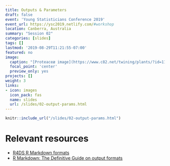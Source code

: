 ```yaml
---
title: Outputs & Parameters
draft: false
event: 'Young Statisticians Conference 2019'
event_url: https://ysc2019.netlify.com/#workshop
location: Canberra, Australia
summary: "Session 02"
categories: [slides]
tags: []
lastmod: '2019-08-29T11:21:55-07:00'
featured: no
image:
  caption: "[Proteaceæ image](https://www.c82.net/twining/plants/?id=118) by Nicholas Rougeux, CC-BY-SA"
  focal_point: 'center'
  preview_only: yes
projects: []
weight: 3
links:
- icon: images
  icon_pack: fas
  name: slides
  url: /slides/02-output-params.html
---
```



```r
knitr::include_url("/slides/02-output-params.html")
```

# Relevant resources

+ [R4DS R Markdown formats](https://r4ds.had.co.nz/r-markdown-formats.html)
+ [R Markdown: The Definitive Guide on output formats](https://bookdown.org/yihui/rmarkdown/output-formats.html)
